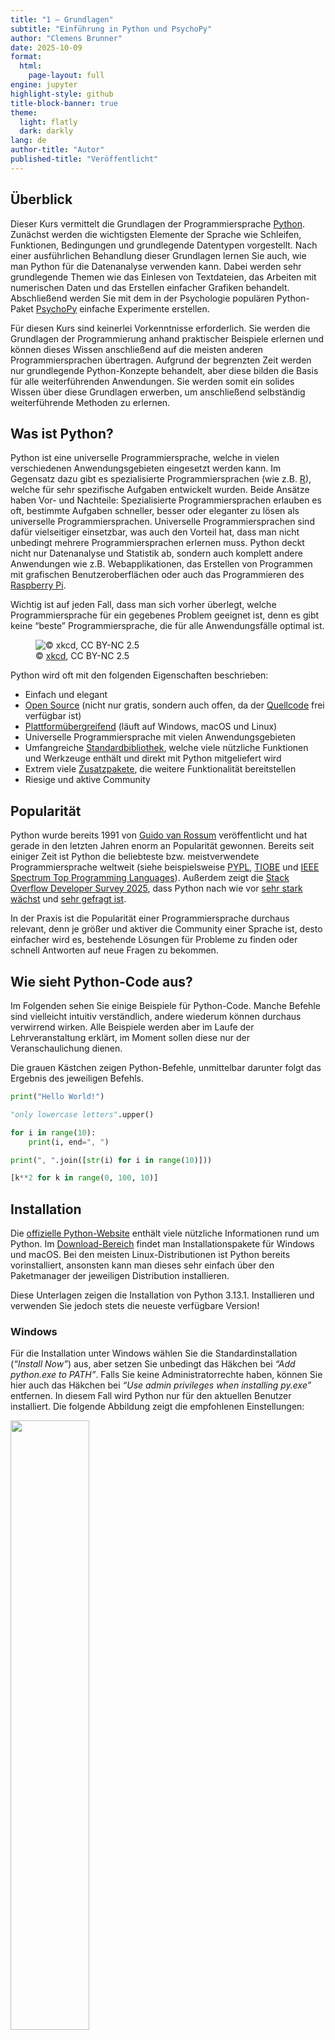 ```yaml
---
title: "1 – Grundlagen"
subtitle: "Einführung in Python und PsychoPy"
author: "Clemens Brunner"
date: 2025-10-09
format:
  html:
    page-layout: full
engine: jupyter
highlight-style: github
title-block-banner: true
theme:
  light: flatly
  dark: darkly
lang: de
author-title: "Autor"
published-title: "Veröffentlicht"
---
```


## Überblick

Dieser Kurs vermittelt die Grundlagen der Programmiersprache [Python](https://www.python.org/). Zunächst werden die wichtigsten Elemente der Sprache wie Schleifen, Funktionen, Bedingungen und grundlegende Datentypen vorgestellt. Nach einer ausführlichen Behandlung dieser Grundlagen lernen Sie auch, wie man Python für die Datenanalyse verwenden kann. Dabei werden sehr grundlegende Themen wie das Einlesen von Textdateien, das Arbeiten mit numerischen Daten und das Erstellen einfacher Grafiken behandelt. Abschließend werden Sie mit dem in der Psychologie populären Python-Paket [PsychoPy](https://www.psychopy.org) einfache Experimente erstellen.

Für diesen Kurs sind keinerlei Vorkenntnisse erforderlich. Sie werden die Grundlagen der Programmierung anhand praktischer Beispiele erlernen und können dieses Wissen anschließend auf die meisten anderen Programmiersprachen übertragen. Aufgrund der begrenzten Zeit werden nur grundlegende Python-Konzepte behandelt, aber diese bilden die Basis für alle weiterführenden Anwendungen. Sie werden somit ein solides Wissen über diese Grundlagen erwerben, um anschließend selbständig weiterführende Methoden zu erlernen.


## Was ist Python?

Python ist eine universelle Programmiersprache, welche in vielen verschiedenen Anwendungsgebieten eingesetzt werden kann. Im Gegensatz dazu gibt es spezialisierte Programmiersprachen (wie z.B. [R](https://www.r-project.org/)), welche für sehr spezifische Aufgaben entwickelt wurden. Beide Ansätze haben Vor- und Nachteile: Spezialisierte Programmiersprachen erlauben es oft, bestimmte Aufgaben schneller, besser oder eleganter zu lösen als universelle Programmiersprachen. Universelle Programmiersprachen sind dafür vielseitiger einsetzbar, was auch den Vorteil hat, dass man nicht unbedingt mehrere Programmiersprachen erlernen muss. Python deckt nicht nur Datenanalyse und Statistik ab, sondern auch komplett andere Anwendungen wie z.B. Webapplikationen, das Erstellen von Programmen mit grafischen Benutzeroberflächen oder auch das Programmieren des [Raspberry Pi](https://www.raspberrypi.org/).

Wichtig ist auf jeden Fall, dass man sich vorher überlegt, welche Programmiersprache für ein gegebenes Problem geeignet ist, denn es gibt keine "beste" Programmiersprache, die für alle Anwendungsfälle optimal ist.

![© [xkcd](https://xkcd.com/353/), CC BY-NC 2.5](python-xkcd.png){fig-align="left"}

Python wird oft mit den folgenden Eigenschaften beschrieben:

- Einfach und elegant
- [Open Source](https://de.wikipedia.org/wiki/Open_Source) (nicht nur gratis, sondern auch offen, da der [Quellcode](https://github.com/python/cpython) frei verfügbar ist)
- [Plattformübergreifend](https://de.wikipedia.org/wiki/Plattformunabh%C3%A4ngigkeit) (läuft auf Windows, macOS und Linux)
- Universelle Programmiersprache mit vielen Anwendungsgebieten
- Umfangreiche [Standardbibliothek](https://docs.python.org/3/library/), welche viele nützliche Funktionen und Werkzeuge enthält und direkt mit Python mitgeliefert wird
- Extrem viele [Zusatzpakete](https://pypi.org/), die weitere Funktionalität bereitstellen
- Riesige und aktive Community


## Popularität

Python wurde bereits 1991 von [Guido van Rossum](https://de.wikipedia.org/wiki/Guido_van_Rossum) veröffentlicht und hat gerade in den letzten Jahren enorm an Popularität gewonnen. Bereits seit einiger Zeit ist Python die beliebteste bzw. meistverwendete Programmiersprache weltweit (siehe beispielsweise [PYPL](https://pypl.github.io/PYPL.html), [TIOBE](https://www.tiobe.com/tiobe-index/) und [IEEE Spectrum Top Programming Languages](https://spectrum.ieee.org/top-programming-languages-2024)). Außerdem zeigt die [Stack Overflow Developer Survey 2025](https://survey.stackoverflow.co/2025/), dass Python nach wie vor [sehr stark wächst](https://survey.stackoverflow.co/2025/technology#most-popular-technologies) und [sehr gefragt ist](https://survey.stackoverflow.co/2025/technology#2-programming-scripting-and-markup-languages). 

In der Praxis ist die Popularität einer Programmiersprache durchaus relevant, denn je größer und aktiver die Community einer Sprache ist, desto einfacher wird es, bestehende Lösungen für Probleme zu finden oder schnell Antworten auf neue Fragen zu bekommen.


## Wie sieht Python-Code aus?

Im Folgenden sehen Sie einige Beispiele für Python-Code. Manche Befehle sind vielleicht intuitiv verständlich, andere wiederum können durchaus verwirrend wirken. Alle Beispiele werden aber im Laufe der Lehrveranstaltung erklärt, im Moment sollen diese nur der Veranschaulichung dienen.

Die grauen Kästchen zeigen Python-Befehle, unmittelbar darunter folgt das Ergebnis des jeweiligen Befehls.

```python
print("Hello World!")
```

```python
"only lowercase letters".upper()
```

```python
for i in range(10):
    print(i, end=", ")
```

```python
print(", ".join([str(i) for i in range(10)]))
```

```python
[k**2 for k in range(0, 100, 10)]
```


## Installation

Die [offizielle Python-Website](https://www.python.org/) enthält viele nützliche Informationen rund um Python. Im [Download-Bereich](https://www.python.org/downloads/) findet man Installationspakete für Windows und macOS. Bei den meisten Linux-Distributionen ist Python bereits vorinstalliert, ansonsten kann man dieses sehr einfach über den Paketmanager der jeweiligen Distribution installieren.

:::{.callout-note}
Diese Unterlagen zeigen die Installation von Python 3.13.1. Installieren und verwenden Sie jedoch stets die neueste verfügbare Version!
:::


### Windows

Für die Installation unter Windows wählen Sie die Standardinstallation (*"Install Now"*) aus, aber setzen Sie unbedingt das Häkchen bei *"Add python.exe to PATH"*. Falls Sie keine Administratorrechte haben, können Sie hier auch das Häkchen bei *"Use admin privileges when installing py.exe"* entfernen. In diesem Fall wird Python nur für den aktuellen Benutzer installiert. Die folgende Abbildung zeigt die empfohlenen Einstellungen:

![](install-python-windows.png){width=50%}

Weitere Informationen zur Verwendung von Python unter Windows finden Sie in der [offiziellen Python-Dokumentation](https://docs.python.org/3/using/windows.html).


### macOS

Für die Installation unter macOS führen Sie die Installation mit den Standardeinstellungen durch. Danach starten Sie das Programm *"Install Certificates"* im Ordner *Python 3.13* (siehe folgende Abbildung), um die Installation abzuschließen.

![](install-python-macos.png){width=50%}

Für weiterführende Informationen zur Verwendung von Python unter macOS lesen Sie bitte die [offizielle Python-Dokumentation](https://docs.python.org/3/using/mac.html).


## Erste Schritte

Nachdem Sie Python installiert haben, können Sie den sogenannten *Python-Interpreter* starten. Dabei handelt es sich um ein Programm, welches Python-Befehle verstehen und verarbeiten kann. Man kann mit dem Python-Interpreter auch interaktiv arbeiten. Dies bedeutet, dass man einen Befehl eintippt und mit der Eingabetaste bestätigt. Danach wird der eingegebene Befehl direkt verarbeitet und das Ergebnis ausgegeben.

Es gibt viele Möglichkeiten, den Python-Interpreter zu starten. Eine der einfachsten Methoden ist die Verwendung von [IDLE](https://docs.python.org/3/library/idle.html), einer einfachen Lernumgebung für Python, die mit der Python-Installation mitgeliefert wird. Nach dem Start von IDLE öffnet sich ein Fenster mit dem Titel *IDLE Shell*, in dem der interaktive Python-Interpreter läuft. Ein sogenannter *Prompt* (die Symbole `>>>`) zeigt an, dass der Interpreter bereit für Eingaben ist. Hier können wir also einen Python-Befehl eingeben und mit der Eingabetaste bestätigen. Der Interpreter verarbeitet den Befehl und gibt das Ergebnis (falls vorhanden) in der nächsten Zeile aus.

![](idle.png){width=75%}

:::{.callout-note}
In den Kursunterlagen wird Python-Code immer in grauen Kästchen dargestellt. Der Prompt `>>>` wird dabei weggelassen, da er nicht Teil des Python-Codes ist.
:::

Versuchen wir nun, mit Python einfache arithmetische Aufgaben zu lösen. Die Symbole für die vier Grundrechenarten sind `+` (Addition), `-` (Subtraktion), `*` (Multiplikation) und `/` (Division). Tippen Sie dazu die folgenden Befehle in die IDLE-Shell ein und bestätigen Sie jeweils mit der Eingabetaste:

```python
1 + 1
```

```python
10 - 7
```

```python
7 * 8
```

```python
120 / 7
```

:::{.callout-tip}
Aus Gründen der besseren Lesbarkeit sollten Leerzeichen vor und nach einem Operator eingefügt werden, also besser `10 - 7` und nicht `10-7`. Für Python ist zwar beides korrekt, aber die erste Variante ist leichter lesbar.
:::

:::{.callout-important}
Beachten Sie, dass Python die *englische* Zahlenschreibweise mit einem *Punkt* als Dezimaltrennzeichen verwendet und nicht das im deutschen Sprachraum übliche *Komma*. Dezimalzahlen müssen daher immer mit einem Punkt eingegeben werden, ganz egal welche Sprache im Betriebssystem eingestellt ist.
:::

Die ganzzahlige Division hat einen eigenen Operator `//`, der aus zwei Zeichen besteht:

```python
120 // 7
```

Der ganzzahlige Rest einer Division wird mit dem Rest-Operator `%` berechnet:

```python
120 % 7
```

Potenzieren (also eine Zahl hoch eine andere Zahl) ist ebenso möglich:

```python
2**64
```

Python kennt die Vorrangs- und Klammerregeln:

```python
(13 + 6) * 8 - 12 / (2.5 + 1.6)
```

Wenn man mathematische Funktionen wie beispielsweise Sinus oder Kosinus verwenden möchte, muss man zuerst das `math`-Modul importieren (aktivieren). Dazu tippt man den folgenden Befehl ein:

```python
import math
```

Danach kann man eine Vielzahl an mathematischen Funktionen und Konstanten verwenden, z.B. `sqrt` (Quadratwurzel), `log` (Logarithmus), `sin` (Sinus), `cos` (Kosinus) sowie Konstanten wie `pi` (die [Kreiszahl $\pi$](https://de.wikipedia.org/wiki/Kreiszahl)) oder `e` ([Eulersche Zahl](https://de.wikipedia.org/wiki/Eulersche_Zahl)).

Wichtig ist, dass diese Funktionen und Konstanten immer mit einem vorangestellten `math.` verwendet werden müssen:

```python
math.sqrt(2)
```

```python
math.pi
```

```python
math.e
```

```python
1 + math.sqrt(5) * 7 - 2 * math.pi * 1.222
```

::: {.callout-tip}
In Python ist es notwendig, Module zu importieren, um deren Funktionen und Variablen verwenden zu können. Wir werden im Laufe dieses Kurses viele verschiedene Module importieren und verwenden.
:::


## Anwendungsbeispiele

Python wird heutzutage in vielen verschiedenen Bereichen verwendet. Um zu verdeutlichen, wie vielfältig man Python vor allem in der Forschung einsetzen kann, sind hier einige relevante Beispiele angeführt. Diese Auswahl ist jedoch bei weitem nicht vollständig und spiegelt vor allem meine persönliche Erfahrung wider.


### Präsentation von Stimuli

[PsychoPy](http://www.psychopy.org/) ist ein Programm zur Präsentation von Stimuli für psychophysiologische Untersuchungen. Beispielsweise kann man mit PsychoPy Experimente erstellen, um Reaktionszeiten zu messen. Das Programm kann aber auch für fMRI- bzw. EEG-Untersuchungen verwendet werden, um die dort benötigten (visuellen bzw. auditorischen) Stimuli zeitpräzise zu präsentieren. PsychoPy kann über eine grafische Oberfläche bedient werden, aber spezielle Versuchsdesigns, die über die mitgelieferten Standardparadigmen hinausgehen, erstellt man am besten direkt mit Python-Code. Wir werden uns in den letzten beiden Einheiten mit PsychoPy beschäftigen.

![](psychopy.png){width=75%}


### Neurowissenschaften

Python ist sehr populär in den Neurowissenschaften. Auf der [NIPY-Website](https://nipy.org/) (Neuroimaging for Python) haben sich einzelne Projekte zusammengeschlossen, welche spezifische Aufgaben im Bereich der Neurowissenschaften abdecken. Besonders viele Pakete gibt es für die Auswertung von [fMRT](https://de.wikipedia.org/wiki/Funktionelle_Magnetresonanztomographie)-Daten. Hier gibt es z.B. [NiBabel](https://nipy.org/nibabel/) zum Einlesen verschiedenster Neuroimaging-Datenformate, [Nipype](https://www.mit.edu/~satra/nipype-nightly/) zur einheitlichen Verwendung unterschiedlicher fMRT-Analyseprogramme, sowie [NIPY](https://nipy.org/nipy/), [NiTime](https://nipy.org/nitime/) und [Nilearn](https://nilearn.github.io/) zur Analyse von fMRT-Daten.

![](nilearn.png)

[MNE-Python](https://mne.tools/) kann man zur Analyse von [EEG](https://de.wikipedia.org/wiki/Elektroenzephalografie)- bzw. [MEG](https://de.wikipedia.org/wiki/Magnetoenzephalographie)-Signalen verwenden. Es werden eine Vielzahl an Methoden unterstützt, welche in der Verarbeitung von elektrophysiologischen Gehirnsignalen eine Rolle spielen, wie z.B. Filterung, Artefaktbereinigung, Quelllokalisation und Konnektivitätsanalysen. Es gibt auch eine grafische Oberfläche names [MNELAB](https://github.com/cbrnr/mnelab).


### Statistische Datenanalyse

Zur statistischen Auswertung von Daten gibt es in Python ebenfalls eine große Anzahl an Paketen. Besonders hervorzuheben sind hier [NumPy](https://www.numpy.org/), [SciPy](https://scipy.org/), [pandas](https://pandas.pydata.org/), [statsmodels](https://www.statsmodels.org/stable/index.html), [Matplotlib](https://matplotlib.org/), [seaborn](https://seaborn.pydata.org/) und [Scikit-learn](https://scikit-learn.org/stable/). Einige dieser Pakete werden wir im Rahmen dieses Kurses kennenlernen (wenn auch nur sehr oberflächlich).

![](scatter.png)


### Grafische Oberflächen

In Python kann man auch eigenständige Programme mit grafischen Oberflächen erstellen. Ein Beispiel dafür ist [Spyder](https://www.spyder-ide.org/), eine Entwicklungsumgebung für Python, welche selbst komplett in Python geschrieben ist. Auch die grafischen Oberflächen von [PsychoPy](http://www.psychopy.org/) und [MNELAB](https://github.com/cbrnr/mnelab) sind in Python geschrieben.


### Astronomie

Zwei sehr prominente Beispiele dürfen an dieser Stelle nicht fehlen: das [erste Bild eines schwarzen Lochs](https://eventhorizontelescope.org/press-release-april-10-2019-astronomers-capture-first-image-black-hole) (im Zentrum der etwa 55 Millionen Lichtjahre entfernten Galaxie [Messier 87](https://de.wikipedia.org/wiki/Messier_87)) wurde [mit Hilfe von Python](https://numpy.org/case-studies/blackhole-image/) erzeugt:

![© [EHT](https://eventhorizontelescope.org/press-release-april-10-2019-astronomers-capture-first-image-black-hole), CC BY 4.0](m87.png){fig-align="left" width=500}

Auch bei der Visualisierung des [schwarzen Lochs Sagittarius A*](https://eventhorizontelescope.org/blog/astronomers-reveal-first-image-black-hole-heart-our-galaxy) im Zentrum unser eigenen Galaxie wurde [Python](https://doi.org/10.3847/2041-8213/ac6736) verwendet:

![© [EHT](https://eventhorizontelescope.org/blog/astronomers-reveal-first-image-black-hole-heart-our-galaxy), CC BY 4.0](sgr_astar.png){fig-align="left" width=500}


## Übungen

### Übung 1

Installieren Sie Python auf Ihrem Rechner. Starten Sie dann den Python-Interpreter. Welche Version von Python meldet der Interpreter? Ist dies die aktuellste Version?


### Übung 2

Tippen Sie im Python-Interpreter `import antigravity` ein. Was passiert? Was geschieht, wenn Sie `import this` eingeben? Was bewirkt `import math`?


### Übung 3

Die Erde kann näherungsweise als Kugel mit einem Radius von 6371 km betrachtet werden. Berechnen Sie damit die Oberfläche der Erde! Die Formel für die Oberfläche $A$ einer Kugel mit Radius $r$ lautet:

$$A = 4 \pi r^2$$


### Übung 4

Gegeben seien folgende Messwerte: 11, 27, 15, 10, 33, 18, 25, 22, 39, 11. Berechnen Sie den arithmetischen sowie den geometrischen Mittelwert (unter Verwendung von Grundrechenarten). Führen Sie die Berechnung mit jeweils einem einzigen Befehl (ohne Zwischenergebnisse) durch.

Die Formeln für den arithmetischen bzw. geometrischen Mittelwert lauten:

$$\bar x = \frac{1}{n} \sum_{i=1}^n x_i$$

$$\bar x_g = \sqrt[n]{\prod_{i=1}^n x_i}$$

:::{.callout-note}
Die *n*-te Wurzel kann man auch als Potenz anschreiben, also $\sqrt[n]{x}$ ist gleichbedeutend mit $x^\frac{1}{n}$.
:::


### Übung 5

Berechnen Sie das Ergebnis des folgenden Ausdrucks mit einem Befehl (in einer Zeile):

$$\frac{(5^5 - \pi) \cdot \frac{19}{3}}{\sqrt{13} + 7^\frac{2}{3}}$$

:::{.callout-note}
Achten Sie auf die Klammersetzung! Das richtige Ergebnis beträgt ungefähr 2722.
:::


### Übung 6

Warum funktioniert der folgende Befehl nicht (unter der Annahme, dass vorher `import math` ausgeführt wurde)?

```python
math.Sqrt(4)
```
